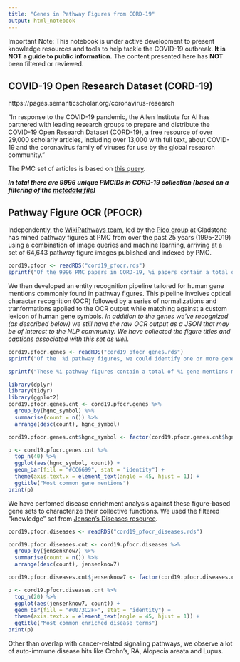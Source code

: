 ```yaml
---
title: "Genes in Pathway Figures from CORD-19"
output: html_notebook
---
```


Important Note: This notebook is under active development to present knowledge resources and tools to help tackle the COVID-19 outbreak. **It is NOT a guide to public information.** The content presented here has **NOT** been filtered or reviewed.

## COVID-19 Open Research Dataset (CORD-19)
https://pages.semanticscholar.org/coronavirus-research

"In response to the COVID-19 pandemic, the Allen Institute for AI has partnered with leading research groups to prepare and distribute the COVID-19 Open Research Dataset (CORD-19), a free resource of over 29,000 scholarly articles, including over 13,000 with full text, about COVID-19 and the coronavirus family of viruses for use by the global research community."

The PMC set of articles is based on [this query](https://www.ncbi.nlm.nih.gov/pmc/?term=%22COVID-19%22+OR+Coronavirus+OR+%22Corona+virus%22+OR+%222019-nCoV%22+OR+%22SARS-CoV%22+OR+%22MERS-CoV%22+OR+%E2%80%9CSevere+Acute+Respiratory+Syndrome%E2%80%9D+OR+%E2%80%9CMiddle+East+Respiratory+Syndrome%E2%80%9D).


***In total there are 9996 unique PMCIDs in CORD-19 collection (based on a filtering of the [metedata file](https://ai2-semanticscholar-cord-19.s3-us-west-2.amazonaws.com/2020-03-13/all_sources_metadata_2020-03-13.csv))***

## Pathway Figure OCR (PFOCR)
Independently, the [WikiPathways team](https://www.wikipathways.org/index.php/WikiPathways:Team), led by the [Pico group](https://profiles.ucsf.edu/alex.pico) at Gladstone has mined pathway figures at PMC from over the past 25 years (1995-2019) using a combination of image queries and machine learning, arriving at a set of 64,643 pathway figure images published and indexed by PMC.  

```r
cord19.pfocr <- readRDS("cord19_pfocr.rds")
sprintf("Of the 9996 PMC papers in CORD-19, %i papers contain a total of %i pathway figures.", length(unique(cord19.pfocr$pmcid)), length(unique(cord19.pfocr$figid)))
```

We then developed an entity recognition pipeline tailored for human gene mentions commonly found in pathway figures. This pipeline involves optical character recognition (OCR) followed by a series of normalizations and tranformations applied to the OCR output while matching against a custom lexicon of human gene symbols. *In addition to the genes we've recognized (as described below) we still have the raw OCR output as a JSON that may be of interest to the NLP community. We have collected the figure titles and captions associated with this set as well.*

```r
cord19.pfocr.genes <- readRDS("cord19_pfocr_genes.rds")
sprintf("Of the  %i pathway figures, we could identify one or more genes from %i of them among %i PMC papers.", length(unique(cord19.pfocr$figid)), length(unique(cord19.pfocr.genes$figid)), length(unique(cord19.pfocr.genes$pmcid)))
```

```r
sprintf("These %i pathway figures contain a total of %i gene mentions mapping to %i unique gene identifiers (NCBI Gene Entrez IDs).", length(unique(cord19.pfocr.genes$figid)), length(cord19.pfocr.genes$symbol), length(unique(cord19.pfocr.genes$entrez)))

library(dplyr)
library(tidyr)
library(ggplot2)
cord19.pfocr.genes.cnt <- cord19.pfocr.genes %>%
  group_by(hgnc_symbol) %>%
  summarise(count = n()) %>%
  arrange(desc(count), hgnc_symbol) 

cord19.pfocr.genes.cnt$hgnc_symbol <- factor(cord19.pfocr.genes.cnt$hgnc_symbol, levels = cord19.pfocr.genes.cnt$hgnc_symbol)

p <- cord19.pfocr.genes.cnt %>%
  top_n(40) %>%
  ggplot(aes(hgnc_symbol, count)) + 
  geom_bar(fill = "#CC6699", stat = "identity") + 
  theme(axis.text.x = element_text(angle = 45, hjust = 1)) +
  ggtitle("Most common gene mentions")
print(p)

```


We have perfomed disease enrichment analysis against these figure-based gene sets to characterize their collective functions. We used the filtered "knowledge" set from [Jensen's Diseases resource](https://diseases.jensenlab.org/Downloads).

```r
cord19.pfocr.diseases <- readRDS("cord19_pfocr_diseases.rds")

cord19.pfocr.diseases.cnt <- cord19.pfocr.diseases %>%
  group_by(jensenknow7) %>%
  summarise(count = n()) %>%
  arrange(desc(count), jensenknow7) 

cord19.pfocr.diseases.cnt$jensenknow7 <- factor(cord19.pfocr.diseases.cnt$jensenknow7, levels = cord19.pfocr.diseases.cnt$jensenknow7)

p <- cord19.pfocr.diseases.cnt %>%
  top_n(20) %>%
  ggplot(aes(jensenknow7, count)) + 
  geom_bar(fill = "#0073C2FF", stat = "identity") + 
  theme(axis.text.x = element_text(angle = 45, hjust = 1)) +
  ggtitle("Most common enriched disease terms")
print(p)
```
Other than overlap with cancer-related signaling pathways, we observe a lot of auto-immune disease hits like Crohn's, RA, Alopecia areata and Lupus.
